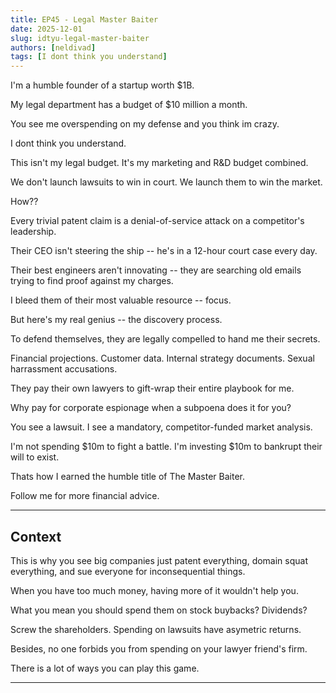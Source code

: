 ```yaml
---
title: EP45 - Legal Master Baiter
date: 2025-12-01
slug: idtyu-legal-master-baiter
authors: [neldivad]
tags: [I dont think you understand]
---
```


I'm a humble founder of a startup worth $1B.

My legal department has a budget of $10 million a month.

You see me overspending on my defense and you think im crazy. 

I dont think you understand.

This isn't my legal budget. It's my marketing and R&D budget combined.

We don't launch lawsuits to win in court. We launch them to win the market.

How??

<!--truncate-->

Every trivial patent claim is a denial-of-service attack on a competitor's leadership.

Their CEO isn't steering the ship -- he's in a 12-hour court case every day.

Their best engineers aren't innovating -- they are searching old emails trying to find proof against my charges.

I bleed them of their most valuable resource -- focus.

But here's my real genius -- the discovery process.

To defend themselves, they are legally compelled to hand me their secrets.

Financial projections. Customer data. Internal strategy documents. Sexual harrassment accusations.

They pay their own lawyers to gift-wrap their entire playbook for me.

Why pay for corporate espionage when a subpoena does it for you?

You see a lawsuit. I see a mandatory, competitor-funded market analysis.

I'm not spending $10m to fight a battle. I'm investing $10m to bankrupt their will to exist.

Thats how I earned the humble title of The Master Baiter. 

Follow me for more financial advice.

---
## Context

This is why you see big companies just patent everything, domain squat everything, and sue everyone for inconsequential things. 

When you have too much money, having more of it wouldn't help you. 

What you mean you should spend them on stock buybacks? Dividends? 

Screw the shareholders. Spending on lawsuits have asymetric returns.

Besides, no one forbids you from spending on your lawyer friend's firm. 

There is a lot of ways you can play this game. 

---
